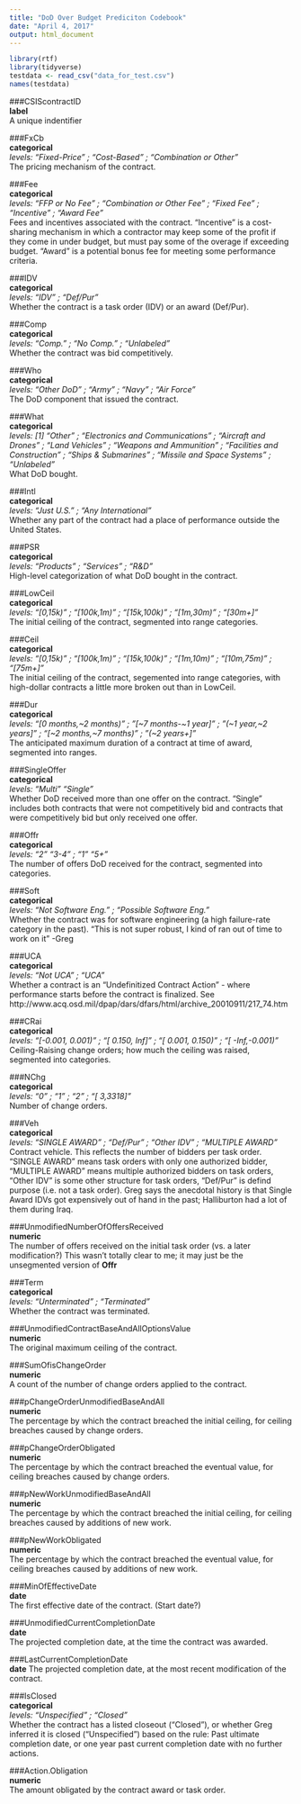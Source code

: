 ```yaml
---
title: "DoD Over Budget Prediciton Codebook"
date: "April 4, 2017"
output: html_document
---
```

```r
library(rtf)
library(tidyverse)
testdata <- read_csv("data_for_test.csv")
names(testdata)
```

###CSIScontractID   
__label__   
A unique indentifier   

###FxCb   
__categorical__   
_levels:_ _"Fixed-Price" ; "Cost-Based" ; "Combination or Other"_   
The pricing mechanism of the contract.   

###Fee   
__categorical__   
_levels: "FFP or No Fee" ; "Combination or Other Fee" ; "Fixed Fee" ; "Incentive" ; "Award Fee"_   
Fees and incentives associated with the contract.  "Incentive" is a cost-sharing mechanism in which a contractor may keep some of the profit if they come in under budget, but must pay some of the overage if exceeding budget.  "Award" is a potential bonus fee for meeting some performance criteria.   

###IDV   
__categorical__   
_levels: "IDV" ; "Def/Pur"_   
Whether the contract is a task order (IDV) or an award (Def/Pur).   

###Comp   
__categorical__   
_levels: "Comp." ; "No Comp." ; "Unlabeled"_   
Whether the contract was bid competitively.   

###Who   
__categorical__   
_levels: "Other DoD" ; "Army" ; "Navy" ; "Air Force"_   
The DoD component that issued the contract.

###What   
__categorical__   
_levels: [1] "Other" ; "Electronics and Communications" ; "Aircraft and Drones" ; "Land Vehicles" ; "Weapons and Ammunition" ; "Facilities and Construction" ; "Ships & Submarines" ; "Missile and Space Systems" ; "Unlabeled"_   
What DoD bought.   

###Intl   
__categorical__   
_levels: "Just U.S." ; "Any International"_   
Whether any part of the contract had a place of performance outside the United States.

###PSR   
__categorical__   
_levels: "Products" ; "Services" ; "R&D"_   
High-level categorization of what DoD bought in the contract.   


###LowCeil   
__categorical__   
_levels: "[0,15k)" ; "[100k,1m)" ; "[15k,100k)" ; "[1m,30m)" ; "[30m+]"_   
The initial ceiling of the contract, segmented into range categories.   

###Ceil   
__categorical__   
_levels: "[0,15k)" ; "[100k,1m)" ; "[15k,100k)" ; "[1m,10m)" ; "[10m,75m)" ; "[75m+]"_    
The initial ceiling of the contract, segemented into range categories, with high-dollar contracts a little more broken out than in LowCeil.   

###Dur   
__categorical__   
_levels: "[0 months,~2 months)" ; "[~7 months-~1 year]" ; "(~1 year,~2 years]" ; "[~2 months,~7 months)" ; "(~2 years+]"_   
The anticipated maximum duration of a contract at time of award, segmented into ranges.

###SingleOffer   
__categorical__   
_levels: "Multi"  "Single"_   
Whether DoD received more than one offer on the contract.  "Single" includes both contracts that were not competitively bid and contracts that were competitively bid but only received one offer.   

###Offr   
__categorical__   
_levels: "2"   "3-4" ; "1"   "5+"_   
The number of offers DoD received for the contract, segmented into categories.   

###Soft   
__categorical__   
_levels: "Not Software Eng." ; "Possible Software Eng."_   
Whether the contract was for software engineering (a high failure-rate category in the past).  "This is not super robust, I kind of ran out of time to work on it" -Greg

###UCA   
__categorical__   
_levels: "Not UCA" ; "UCA"_   
Whether a contract is an "Undefinitized Contract Action" - where performance starts before the contract is finalized.  See http://www.acq.osd.mil/dpap/dars/dfars/html/archive_20010911/217_74.htm


###CRai   
__categorical__   
_levels: "[-0.001, 0.001)" ; "[ 0.150,   Inf]" ; "[ 0.001, 0.150)" ; "[  -Inf,-0.001)"_   
Ceiling-Raising change orders; how much the ceiling was raised, segmented into categories.

###NChg   
__categorical__   
_levels: "0" ; "1" ; "2" ; "[   3,3318]"_   
Number of change orders.

###Veh   
__categorical__   
_levels: "SINGLE AWARD" ; "Def/Pur" ; "Other IDV" ; "MULTIPLE AWARD"_   
Contract vehicle.  This reflects the number of bidders per task order.  "SINGLE AWARD" means task orders with only one authorized bidder, "MULTIPLE AWARD" means multiple authorized bidders on task orders, "Other IDV" is some other structure for task orders, "Def/Pur" is defind purpose (i.e. not a task order).  Greg says the anecdotal history is that Single Award IDVs got expensively out of hand in the past; Halliburton had a lot of them during Iraq.

###UnmodifiedNumberOfOffersReceived   
__numeric__   
The number of offers received on the initial task order (vs. a later modification?)  This wasn't totally clear to me; it may just be the unsegmented version of __Offr__   

###Term   
__categorical__   
_levels: "Unterminated" ; "Terminated"_   
Whether the contract was terminated.   

###UnmodifiedContractBaseAndAllOptionsValue   
__numeric__   
The original maximum ceiling of the contract.   

###SumOfisChangeOrder   
__numeric__   
A count of the number of change orders applied to the contract.   

###pChangeOrderUnmodifiedBaseAndAll   
__numeric__   
The percentage by which the contract breached the initial ceiling, for ceiling breaches caused by change orders.

###pChangeOrderObligated   
__numeric__   
The percentage by which the contract breached the eventual value, for ceiling breaches caused by change orders.

###pNewWorkUnmodifiedBaseAndAll   
__numeric__   
The percentage by which the contract breached the initial ceiling, for ceiling breaches caused by additions of new work.

###pNewWorkObligated   
__numeric__   
The percentage by which the contract breached the eventual value, for ceiling breaches caused by additions of new work.

###MinOfEffectiveDate   
__date__   
The first effective date of the contract.  (Start date?)   

###UnmodifiedCurrentCompletionDate   
__date__   
The projected completion date, at the time the contract was awarded.   

###LastCurrentCompletionDate   
__date__
The projected completion date, at the most recent modification of the contract.   

###IsClosed   
__categorical__   
_levels: "Unspecified" ; "Closed"_   
Whether the contract has a listed closeout ("Closed"), or whether Greg inferred it is closed ("Unspecified") based on the rule: Past ultimate completion date, or one year past current completion date with no further actions.  

###Action.Obligation   
__numeric__   
The amount obligated by the contract award or task order. 